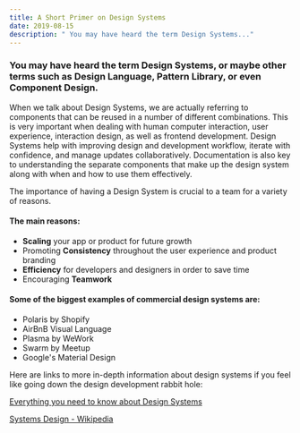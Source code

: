 ```yaml
---
title: A Short Primer on Design Systems
date: 2019-08-15
description: " You may have heard the term Design Systems..."
---
```


### You may have heard the term **Design Systems**, or maybe other terms such as Design Language, Pattern Library,  or even Component Design. 

When we talk about Design Systems, we are actually referring to components that can be reused in a number of different combinations. This is very important when dealing with human computer interaction, user experience, interaction design, as well as frontend development.  Design Systems help with improving design and development workflow, iterate with confidence, and manage updates collaboratively. Documentation is also key to understanding the separate components that make up the design system along with when and how to use them effectively. 

The importance of  having a Design System is crucial to a team for a variety of reasons. 

#### The main reasons: 

* **Scaling** your app or product for future growth
* Promoting **Consistency** throughout the user experience and product branding
* **Efficiency** for developers and designers in order to save time
* Encouraging **Teamwork**

#### Some of the biggest examples of  commercial design systems are:

* Polaris by Shopify
* AirBnB Visual Language
* Plasma by WeWork
* Swarm by Meetup
* Google's Material Design

Here are links to more in-depth information about design systems if you feel like going down the design development rabbit hole: 

[Everything you need to know about Design Systems](https://uxdesign.cc/everything-you-need-to-know-about-design-systems-54b109851969)

[Systems Design - Wikipedia](https://en.wikipedia.org/wiki/Systems_design)




